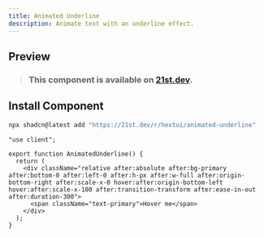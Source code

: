 ```yaml
---
title: Animated Underline
description: Animate text with an underline effect.
---
```



## Preview

<PreviewContainer>
  <AnimatedUnderline />
</PreviewContainer>

> ### This component is available on [21st.dev](https://tinyurl.com/3aynynv5).

## Install Component

```bash tab="CLI" title="NPM"
npx shadcn@latest add "https://21st.dev/r/hextui/animated-underline"
```

```tsx title="AnimatedUnderline.tsx" tab="Manually"
"use client";

export function AnimatedUnderline() {
  return (
    <div className="relative after:absolute after:bg-primary after:bottom-0 after:left-0 after:h-px after:w-full after:origin-bottom-right after:scale-x-0 hover:after:origin-bottom-left hover:after:scale-x-100 after:transition-transform after:ease-in-out after:duration-300">
      <span className="text-primary">Hover me</span>
    </div>
  );
}
```

